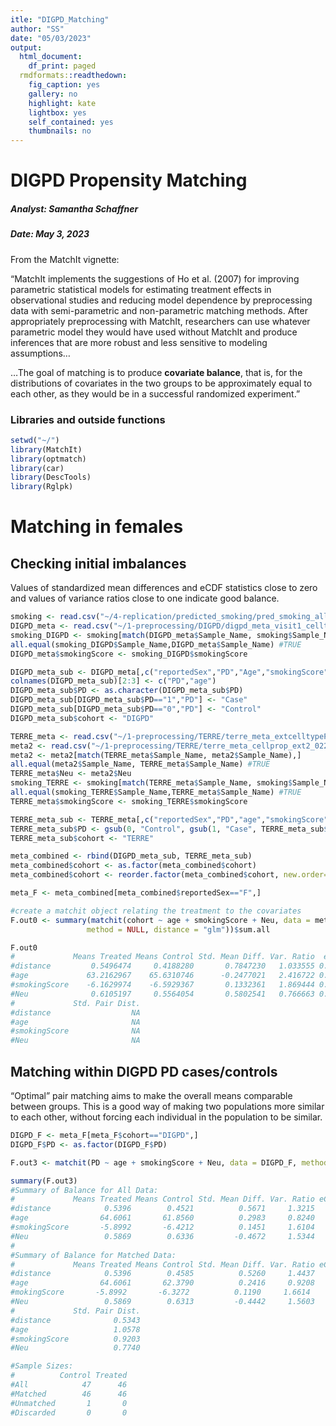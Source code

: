 ```yaml
---
itle: "DIGPD_Matching"
author: "SS"
date: "05/03/2023"
output:
  html_document:
    df_print: paged
  rmdformats::readthedown:
    fig_caption: yes
    gallery: no
    highlight: kate
    lightbox: yes
    self_contained: yes
    thumbnails: no
---
```

DIGPD Propensity Matching
===============================================================

##### Analyst: Samantha Schaffner
##### Date: May 3, 2023

From the MatchIt vignette:

"MatchIt implements the suggestions of Ho et al. (2007) for improving parametric statistical models for estimating treatment effects in observational studies and reducing model dependence by preprocessing data with semi-parametric and non-parametric matching methods. After appropriately preprocessing with MatchIt, researchers can use whatever parametric model they would have used without MatchIt and produce inferences that are more robust and less sensitive to modeling assumptions...

...The goal of matching is to produce **covariate balance**, that is, for the distributions of covariates in the two groups to be approximately equal to each other, as they would be in a successful randomized experiment."

### Libraries and outside functions
```r
setwd("~/")
library(MatchIt)
library(optmatch)
library(car)
library(DescTools)
library(Rglpk)
```

# Matching in females

## Checking initial imbalances

Values of standardized mean differences and eCDF statistics close to zero and values of variance ratios close to one indicate good balance.

```r
smoking <- read.csv("~/4-replication/predicted_smoking/pred_smoking_all_cohorts.csv")
DIGPD_meta <- read.csv("~/1-preprocessing/DIGPD/digpd_meta_visit1_celltypePCs_ancestryPCs_nomut.csv")
smoking_DIGPD <- smoking[match(DIGPD_meta$Sample_Name, smoking$Sample_Name),]
all.equal(smoking_DIGPD$Sample_Name,DIGPD_meta$Sample_Name) #TRUE
DIGPD_meta$smokingScore <- smoking_DIGPD$smokingScore

DIGPD_meta_sub <- DIGPD_meta[,c("reportedSex","PD","Age","smokingScore","Neu","Sample_Name")]
colnames(DIGPD_meta_sub)[2:3] <- c("PD","age")
DIGPD_meta_sub$PD <- as.character(DIGPD_meta_sub$PD)
DIGPD_meta_sub[DIGPD_meta_sub$PD=="1","PD"] <- "Case"
DIGPD_meta_sub[DIGPD_meta_sub$PD=="0","PD"] <- "Control"
DIGPD_meta_sub$cohort <- "DIGPD"

TERRE_meta <- read.csv("~/1-preprocessing/TERRE/terre_meta_extcelltypePCs2_ancestryPCs_complete.csv") #includes individuals with matched genotype only, includes extended cell types estimation only
meta2 <- read.csv("~/1-preprocessing/TERRE/terre_meta_cellprop_ext2_02272023.csv") #includes individuals without genotype, and 6-cell type reference estimations (want to use the latter estimation for matching with other cohorts so the reference is consistent)
meta2 <- meta2[match(TERRE_meta$Sample_Name, meta2$Sample_Name),]
all.equal(meta2$Sample_Name, TERRE_meta$Sample_Name) #TRUE
TERRE_meta$Neu <- meta2$Neu
smoking_TERRE <- smoking[match(TERRE_meta$Sample_Name, smoking$Sample_Name),]
all.equal(smoking_TERRE$Sample_Name,TERRE_meta$Sample_Name) #TRUE
TERRE_meta$smokingScore <- smoking_TERRE$smokingScore

TERRE_meta_sub <- TERRE_meta[,c("reportedSex","PD","age","smokingScore","Neu","Sample_Name")]
TERRE_meta_sub$PD <- gsub(0, "Control", gsub(1, "Case", TERRE_meta_sub$PD))
TERRE_meta_sub$cohort <- "TERRE"

meta_combined <- rbind(DIGPD_meta_sub, TERRE_meta_sub)
meta_combined$cohort <- as.factor(meta_combined$cohort)
meta_combined$cohort <- reorder.factor(meta_combined$cohort, new.order=c("TERRE","DIGPD"))

meta_F <- meta_combined[meta_combined$reportedSex=="F",]

#create a matchit object relating the treatment to the covariates
F.out0 <- summary(matchit(cohort ~ age + smokingScore + Neu, data = meta_F,
                 method = NULL, distance = "glm"))$sum.all

F.out0
#             Means Treated Means Control Std. Mean Diff. Var. Ratio  eCDF Mean   eCDF Max
#distance         0.5496474     0.4188280       0.7847230   1.033555 0.22429328 0.37268817
#age             63.2162967    65.6310746      -0.2477021   2.416722 0.09861353 0.21763441
#smokingScore    -6.1629974    -6.5929367       0.1332361   1.869444 0.03730236 0.09505376
#Neu              0.6105197     0.5564054       0.5802541   0.766663 0.17129645 0.29666667
#             Std. Pair Dist.
#distance                  NA
#age                       NA
#smokingScore              NA
#Neu                       NA
```


## Matching within DIGPD PD cases/controls

"Optimal" pair matching aims to make the overall means comparable between groups. This is a good way of making two populations more similar to each other, without forcing each individual in the population to be similar.
```r
DIGPD_F <- meta_F[meta_F$cohort=="DIGPD",]
DIGPD_F$PD <- as.factor(DIGPD_F$PD)

F.out3 <- matchit(PD ~ age + smokingScore + Neu, data = DIGPD_F, method = "optimal", distance = "glm", link="probit")

summary(F.out3)
#Summary of Balance for All Data:
#             Means Treated Means Control Std. Mean Diff. Var. Ratio eCDF Mean eCDF Max
#distance            0.5396        0.4521          0.5671     1.3215    0.1550   0.2673
#age                64.6061       61.8560          0.2983     0.8240    0.0888   0.2026
#smokingScore       -5.8992       -6.4212          0.1451     1.6104    0.0510   0.1591
#Neu                 0.5869        0.6336         -0.4672     1.5344    0.1402   0.2303
#
#Summary of Balance for Matched Data:
#             Means Treated Means Control Std. Mean Diff. Var. Ratio eCDF Mean eCDF Max
#distance            0.5396        0.4585          0.5260     1.4437    0.1463   0.2609
#age                64.6061       62.3790          0.2416     0.9208    0.0795   0.1957
#mokingScore       -5.8992       -6.3272          0.1190     1.6614    0.0517   0.1522
#Neu                 0.5869        0.6313         -0.4442     1.5603    0.1321   0.2174
#             Std. Pair Dist.
#distance              0.5343
#age                   1.0578
#smokingScore          0.9203
#Neu                   0.7740

#Sample Sizes:
#          Control Treated
#All            47      46
#Matched        46      46
#Unmatched       1       0
#Discarded       0       0
```
